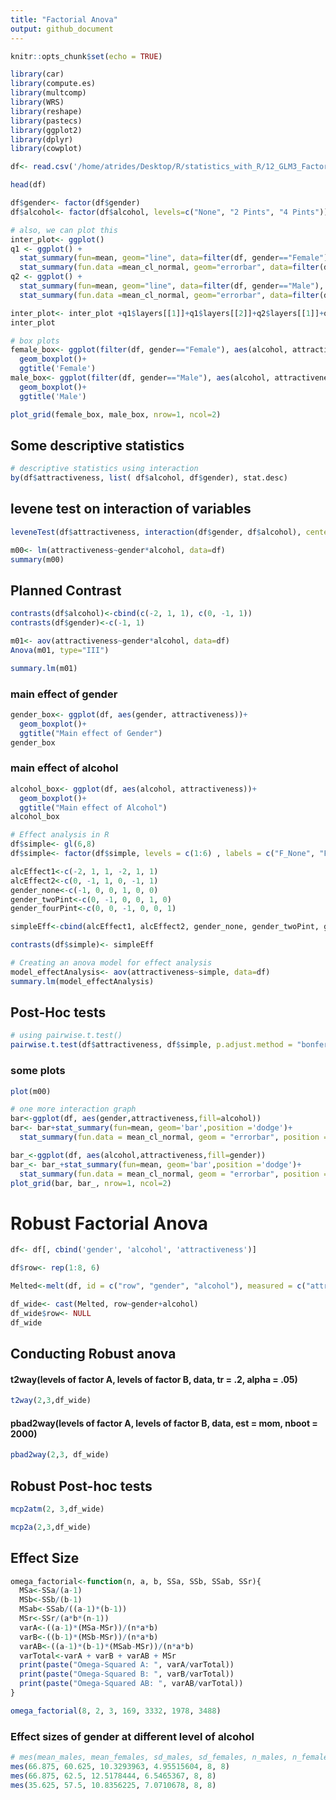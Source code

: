 ```yaml
---
title: "Factorial Anova"
output: github_document
---
```


```r
knitr::opts_chunk$set(echo = TRUE)
```
```r
library(car)
library(compute.es)
library(multcomp)
library(WRS)
library(reshape)
library(pastecs)
library(ggplot2)
library(dplyr)
library(cowplot)
```
```r

df<- read.csv('/home/atrides/Desktop/R/statistics_with_R/12_GLM3_FactorialAnova/Data_Files/goggles.csv')

head(df)
```
```r
df$gender<- factor(df$gender)
df$alcohol<- factor(df$alcohol, levels=c("None", "2 Pints", "4 Pints"))

# also, we can plot this
inter_plot<- ggplot()
q1 <- ggplot() +
  stat_summary(fun=mean, geom="line", data=filter(df, gender=="Female"), aes(alcohol,attractiveness, group="Female", colour=gender))+
  stat_summary(fun.data =mean_cl_normal, geom="errorbar", data=filter(df, gender=="Female"), aes(alcohol,attractiveness), colour="red", width=0.2)
q2 <- ggplot() +
  stat_summary(fun=mean, geom="line", data=filter(df, gender=="Male"), aes(alcohol,attractiveness, group="Male",colour=gender))+
  stat_summary(fun.data =mean_cl_normal, geom="errorbar", data=filter(df, gender=="Male"), aes(alcohol,attractiveness),colour="#20B2AA", width=0.2)

inter_plot<- inter_plot +q1$layers[[1]]+q1$layers[[2]]+q2$layers[[1]]+q2$layers[[2]]
inter_plot
```
```r
# box plots
female_box<- ggplot(filter(df, gender=="Female"), aes(alcohol, attractiveness))+
  geom_boxplot()+
  ggtitle('Female')
male_box<- ggplot(filter(df, gender=="Male"), aes(alcohol, attractiveness))+
  geom_boxplot()+
  ggtitle('Male')

plot_grid(female_box, male_box, nrow=1, ncol=2)
```
## Some descriptive statistics
```r
# descriptive statistics using interaction
by(df$attractiveness, list( df$alcohol, df$gender), stat.desc)
```

## levene test on interaction of variables
```r
leveneTest(df$attractiveness, interaction(df$gender, df$alcohol), center=median)
```
```r
m00<- lm(attractiveness~gender*alcohol, data=df)
summary(m00)
```
## Planned Contrast
```r
contrasts(df$alcohol)<-cbind(c(-2, 1, 1), c(0, -1, 1))
contrasts(df$gender)<-c(-1, 1)

m01<- aov(attractiveness~gender*alcohol, data=df)
Anova(m01, type="III")
```
```r
summary.lm(m01)
```
### main effect of gender
```r

gender_box<- ggplot(df, aes(gender, attractiveness))+
  geom_boxplot()+
  ggtitle("Main effect of Gender")
gender_box
```
### main effect of alcohol
```r
alcohol_box<- ggplot(df, aes(alcohol, attractiveness))+
  geom_boxplot()+
  ggtitle("Main effect of Alcohol")
alcohol_box
```

```r
# Effect analysis in R
df$simple<- gl(6,8)
df$simple<- factor(df$simple, levels = c(1:6) , labels = c("F_None", "F_2", "F_4", "M_None", "M_2", "M_4"))

alcEffect1<-c(-2, 1, 1, -2, 1, 1)
alcEffect2<-c(0, -1, 1, 0, -1, 1)
gender_none<-c(-1, 0, 0, 1, 0, 0)
gender_twoPint<-c(0, -1, 0, 0, 1, 0)
gender_fourPint<-c(0, 0, -1, 0, 0, 1)

simpleEff<-cbind(alcEffect1, alcEffect2, gender_none, gender_twoPint, gender_fourPint)

contrasts(df$simple)<- simpleEff

# Creating an anova model for effect analysis
model_effectAnalysis<- aov(attractiveness~simple, data=df)
summary.lm(model_effectAnalysis)
```

## Post-Hoc tests
```r
# using pairwise.t.test()
pairwise.t.test(df$attractiveness, df$simple, p.adjust.method = "bonferroni")
```

### some plots
```r
plot(m00)
```
```r
# one more interaction graph
bar<-ggplot(df, aes(gender,attractiveness,fill=alcohol))
bar<- bar+stat_summary(fun=mean, geom='bar',position ='dodge')+ 
  stat_summary(fun.data = mean_cl_normal, geom = "errorbar", position = position_dodge(width=0.90), width = 0.2)

bar_<-ggplot(df, aes(alcohol,attractiveness,fill=gender))
bar_<- bar_+stat_summary(fun=mean, geom='bar',position ='dodge')+ 
  stat_summary(fun.data = mean_cl_normal, geom = "errorbar", position = position_dodge(width=0.90), width = 0.2)
plot_grid(bar, bar_, nrow=1, ncol=2)
```

# Robust Factorial Anova
```r
df<- df[, cbind('gender', 'alcohol', 'attractiveness')]

df$row<- rep(1:8, 6)

Melted<-melt(df, id = c("row", "gender", "alcohol"), measured = c("attractiveness"))

df_wide<- cast(Melted, row~gender+alcohol)
df_wide$row<- NULL
df_wide
```
## Conducting Robust anova

#### t2way(levels of factor A, levels of factor B, data, tr = .2, alpha = .05)
```r
t2way(2,3,df_wide)
```

#### pbad2way(levels of factor A, levels of factor B, data, est = mom, nboot = 2000)
```r
pbad2way(2,3, df_wide)
```

## Robust Post-hoc tests
```r
mcp2atm(2, 3,df_wide)
```
```r
mcp2a(2,3,df_wide)
```

## Effect Size
```r
omega_factorial<-function(n, a, b, SSa, SSb, SSab, SSr){    
  MSa<-SSa/(a-1)    
  MSb<-SSb/(b-1)    
  MSab<-SSab/((a-1)*(b-1))    
  MSr<-SSr/(a*b*(n-1))    
  varA<-((a-1)*(MSa-MSr))/(n*a*b)    
  varB<-((b-1)*(MSb-MSr))/(n*a*b)    
  varAB<-((a-1)*(b-1)*(MSab-MSr))/(n*a*b)    
  varTotal<-varA + varB + varAB + MSr    
  print(paste("Omega-Squared A: ", varA/varTotal))    
  print(paste("Omega-Squared B: ", varB/varTotal))    
  print(paste("Omega-Squared AB: ", varAB/varTotal)) 
}

omega_factorial(8, 2, 3, 169, 3332, 1978, 3488)
```

### Effect sizes of gender at different level of alcohol
```r
# mes(mean_males, mean_females, sd_males, sd_females, n_males, n_females)
mes(66.875, 60.625, 10.3293963, 4.95515604, 8, 8)
mes(66.875, 62.5, 12.5178444, 6.5465367, 8, 8)
mes(35.625, 57.5, 10.8356225, 7.0710678, 8, 8)
```

